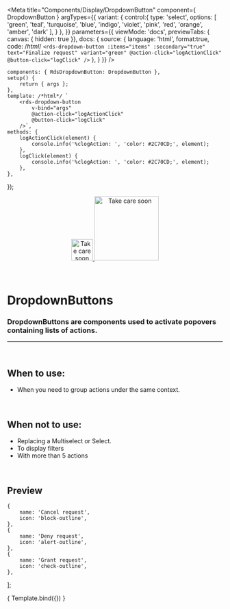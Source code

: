 
<Meta
	title="Components/Display/DropdownButton"
	component={ DropdownButton }
	argTypes={{
		variant: {
			control:{
				type: 'select',
				options: [
					'green',
					'teal',
					'turquoise',
					'blue',
					'indigo',
					'violet',
					'pink',
					'red',
					'orange',
					'amber',
					'dark'
				],
			}
		},
	}}
	parameters={{
		viewMode: 'docs',
		previewTabs: { canvas: { hidden: true }},
		docs: {
			source: {
				language: 'html',
				format:true,
				code: /*html*/ 
`<rds-dropdown-button
	:items="items"
	:secondary="true"
	text="Finalize request"
	variant="green"
	@action-click="logActionClick"
	@button-click="logClick"
/>`
			},
		}
	}}
/>

	components: { RdsDropdownButton: DropdownButton },
	setup() {
		return { args };
	},
	template: /*html*/ `
		<rds-dropdown-button
			v-bind="args"
			@action-click="logActionClick"
			@button-click="logClick"
		/>`,
	methods: {
		logActionClick(element) {
			console.info('%clogAction: ', 'color: #2C70CD;', element);
		},
		logClick(element) {
			console.info('%clogAction: ', 'color: #2C70CD;', element);
		},
	},
});


<div align="center" style={{display: 'flex'}}>
    <a href="https://rahulaher.netlify.app">
        <img src="https://rahulaher.netlify.app/img/logo/glyph-black-colored.svg" alt="Take care soon" width="50" />
        <img src="https://rahulaher.netlify.app/img/logo/word-black-colored.svg" alt="Take care soon" width="150" />
    </a>
</div>

<br />
<br />


# DropdownButtons

### DropdownButtons are components used to activate popovers containing lists of actions.
---
<br />

## When to use:
- When you need to group actions under the same context.

<br />

## When not to use:
- Replacing a Multiselect or Select.
- To display filters
- With more than 5 actions

<br />

## Preview

	{
		name: 'Cancel request',
		icon: 'block-outline',
	},
	{
		name: 'Deny request',
		icon: 'alert-outline',
	},
	{
		name: 'Grant request',
		icon: 'check-outline',
	},
];

<Canvas>
	<Story
		name="DropdownButton"
		args={{
			text: 'Finalize request',
			items: items,
			variant: 'green',
			secondary: true,
		}}
	>
		{ Template.bind({}) }
	</Story>
</Canvas>

<ArgsTable story="DropdownButton" />
